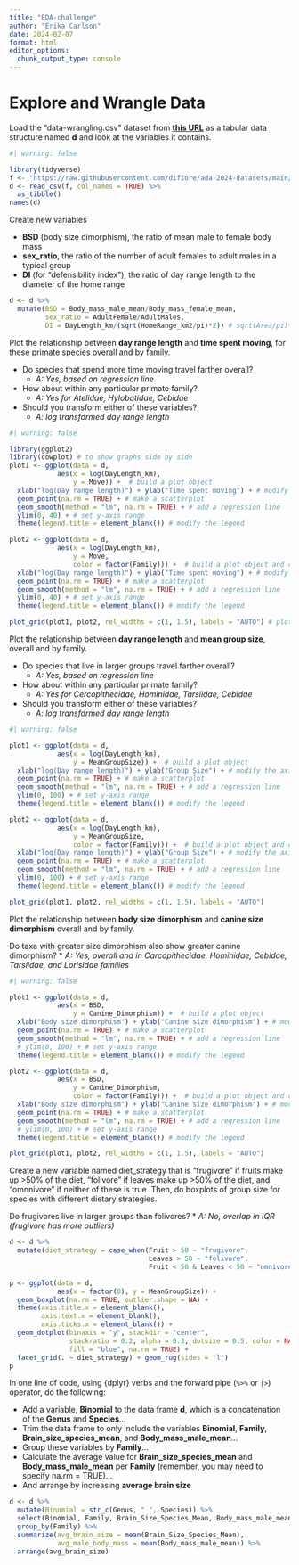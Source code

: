 ```yaml
---
title: "EDA-challenge"
author: "Erika Carlson"
date: 2024-02-07
format: html
editor_options: 
  chunk_output_type: console
---
```


# Explore and Wrangle Data
Load the “data-wrangling.csv” dataset from [**this URL**](https://raw.githubusercontent.com/difiore/ada-2024-datasets/main/data-wrangling.csv) as a tabular data structure named **d** and look at the variables it contains.

```r
#| warning: false

library(tidyverse)
f <- "https://raw.githubusercontent.com/difiore/ada-2024-datasets/main/data-wrangling.csv"
d <- read_csv(f, col_names = TRUE) %>% 
  as_tibble()
names(d)
```


Create new variables

* **BSD** (body size dimorphism), the ratio of mean male to female body mass
* **sex_ratio**, the ratio of the number of adult females to adult males in a typical group
* **DI** (for “defensibility index”), the ratio of day range length to the diameter of the home range
```r
d <- d %>% 
  mutate(BSD = Body_mass_male_mean/Body_mass_female_mean, 
         sex_ratio = AdultFemale/AdultMales,
         DI = DayLength_km/(sqrt(HomeRange_km2/pi)*2)) # sqrt(Area/pi)*2 = d

```


Plot the relationship between **day range length** and **time spent moving**, for these primate species overall and by family. 

* Do species that spend more time moving travel farther overall? 
    + *A: Yes, based on regression line*
* How about within any particular primate family? 
    + *A: Yes for Atelidae, Hylobatidae, Cebidae*
* Should you transform either of these variables? 
    + *A: log transformed day range length*

```r
#| warning: false

library(ggplot2)
library(cowplot) # to show graphs side by side
plot1 <- ggplot(data = d, 
            aes(x = log(DayLength_km), 
                y = Move)) +  # build a plot object
  xlab("log(Day range length)") + ylab("Time spent moving") + # modify the axis labels
  geom_point(na.rm = TRUE) + # make a scatterplot
  geom_smooth(method = "lm", na.rm = TRUE) + # add a regression line
  ylim(0, 40) + # set y-axis range
  theme(legend.title = element_blank()) # modify the legend

plot2 <- ggplot(data = d, 
            aes(x = log(DayLength_km), 
                y = Move,
                color = factor(Family))) +  # build a plot object and color points by Family
  xlab("log(Day range length)") + ylab("Time spent moving") + # modify the axis labels
  geom_point(na.rm = TRUE) + # make a scatterplot
  geom_smooth(method = "lm", na.rm = TRUE) + # add a regression line
  ylim(0, 40) + # set y-axis range
  theme(legend.title = element_blank()) # modify the legend

plot_grid(plot1, plot2, rel_widths = c(1, 1.5), labels = "AUTO") # plot objects together
```


Plot the relationship between **day range length** and **mean group size**, overall and by family. 

* Do species that live in larger groups travel farther overall? 
    + *A: Yes, based on regression line*
* How about within any particular primate family? 
    + *A: Yes for Cercopithecidae, Hominidae, Tarsiidae, Cebidae*
* Should you transform either of these variables? 
    + *A: log transformed day range length*

```r
#| warning: false

plot1 <- ggplot(data = d, 
            aes(x = log(DayLength_km), 
                y = MeanGroupSize)) +  # build a plot object
  xlab("log(Day range length)") + ylab("Group Size") + # modify the axis labels
  geom_point(na.rm = TRUE) + # make a scatterplot
  geom_smooth(method = "lm", na.rm = TRUE) + # add a regression line
  ylim(0, 100) + # set y-axis range
  theme(legend.title = element_blank()) # modify the legend

plot2 <- ggplot(data = d, 
            aes(x = log(DayLength_km), 
                y = MeanGroupSize,
                color = factor(Family))) +  # build a plot object and color points by Family
  xlab("log(Day range length)") + ylab("Group Size") + # modify the axis labels
  geom_point(na.rm = TRUE) + # make a scatterplot
  geom_smooth(method = "lm", na.rm = TRUE) + # add a regression line
  ylim(0, 100) + # set y-axis range
  theme(legend.title = element_blank()) # modify the legend

plot_grid(plot1, plot2, rel_widths = c(1, 1.5), labels = "AUTO")
```


Plot the relationship between **body size dimorphism** and **canine size dimorphism** overall and by family. 

Do taxa with greater size dimorphism also show greater canine dimorphism? 
* *A: Yes, overall and in Carcopithecidae, Hominidae, Cebidae, Tarsiidae, and Lorisidae families*

```r
#| warning: false

plot1 <- ggplot(data = d, 
            aes(x = BSD, 
                y = Canine_Dimorphism)) +  # build a plot object
  xlab("Body size dimorphism") + ylab("Canine size dimorphism") + # modify the axis labels
  geom_point(na.rm = TRUE) + # make a scatterplot
  geom_smooth(method = "lm", na.rm = TRUE) + # add a regression line
  # ylim(0, 100) + # set y-axis range
  theme(legend.title = element_blank()) # modify the legend

plot2 <- ggplot(data = d, 
            aes(x = BSD, 
                y = Canine_Dimorphism,
                color = factor(Family))) +  # build a plot object and color points by Family
  xlab("Body size dimorphism") + ylab("Canine size dimorphism") + # modify the axis labels
  geom_point(na.rm = TRUE) + # make a scatterplot
  geom_smooth(method = "lm", na.rm = TRUE) + # add a regression line
  # ylim(0, 100) + # set y-axis range
  theme(legend.title = element_blank()) # modify the legend

plot_grid(plot1, plot2, rel_widths = c(1, 1.5), labels = "AUTO")
```


Create a new variable named diet_strategy that is “frugivore” if fruits make up >50% of the diet, “folivore” if leaves make up >50% of the diet, and “omnnivore” if neither of these is true. Then, do boxplots of group size for species with different dietary strategies. 

Do frugivores live in larger groups than folivores? 
* *A: No, overlap in IQR (frugivore has more outliers)*

```r
d <- d %>% 
  mutate(diet_strategy = case_when(Fruit > 50 ~ "frugivore",
                                   Leaves > 50 ~ "folivore",
                                   Fruit < 50 & Leaves < 50 ~ "omnivore")) # specify to avoid NAs
```

```r
p <- ggplot(data = d, 
            aes(x = factor(0), y = MeanGroupSize)) + 
  geom_boxplot(na.rm = TRUE, outlier.shape = NA) + 
  theme(axis.title.x = element_blank(), 
        axis.text.x = element_blank(), 
        axis.ticks.x = element_blank()) + 
  geom_dotplot(binaxis = "y", stackdir = "center", 
               stackratio = 0.2, alpha = 0.3, dotsize = 0.5, color = NA, 
               fill = "blue", na.rm = TRUE) +
  facet_grid(. ~ diet_strategy) + geom_rug(sides = "l")
p
```


In one line of code, using {dplyr} verbs and the forward pipe (`%>%` or `|>`) operator, do the following:

* Add a variable, **Binomial** to the data frame **d**, which is a concatenation of the **Genus** and **Species**…
* Trim the data frame to only include the variables **Binomial**, **Family**, **Brain_size_species_mean**, and **Body_mass_male_mean**…
* Group these variables by **Family**…
* Calculate the average value for **Brain_size_species_mean** and **Body_mass_male_mean** per **Family** (remember, you may need to specify na.rm = TRUE)…
* And arrange by increasing **average brain size**

```r
d <- d %>% 
  mutate(Binomial = str_c(Genus, " ", Species)) %>% 
  select(Binomial, Family, Brain_Size_Species_Mean, Body_mass_male_mean) %>% 
  group_by(Family) %>% 
  summarize(avg_brain_size = mean(Brain_Size_Species_Mean),
            avg_male_body_mass = mean(Body_mass_male_mean)) %>% 
  arrange(avg_brain_size)
```
